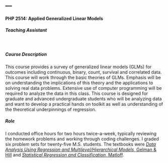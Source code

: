 ---
---

<link rel="stylesheet" href="styles.css" type="text/css">

#### PHP 2514: Applied Generalized Linear Models  
##### Teaching Assistant  
<br/>

##### Course Description  

This course provides a survey of generalized linear models (GLMs) for outcomes including continuous, binary, count, survival and correlated data. This course will work through the basic theories of GLMs. Emphasis will be on understanding the implications of this theory and the applications to solving real data problems. Extensive use of computer programming will be required to analyze the data in this class. This course is designed for graduate and advanced undergraduate students who will be analyzing data and want to develop a practical hands on toolkit as well as understanding of the theoretical underpinnings of regression.

##### Role

I conducted office hours for two hours twice-a-week, typically reviewing the homework problems and working through coding challenges. I graded six problem sets for twenty-five M.S. students. The textbooks were [_Data Analysis Using Regression and Multilevel/Hierarchical Models_, Gelman \& Hill](http://www.stat.columbia.edu/~gelman/arm/) and [_Statistical Regression and Classification_, Matloff](https://www.crcpress.com/Statistical-Regression-and-Classification-From-Linear-Models-to-Machine/Matloff/p/book/9781498710916).